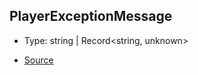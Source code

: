 ## PlayerExceptionMessage

- Type: string \| Record\<string, unknown>

- [Source](https://github.com/Androz2091/discord-player/blob/cd18f37/packages/utils/src/Errors.ts#L1)
